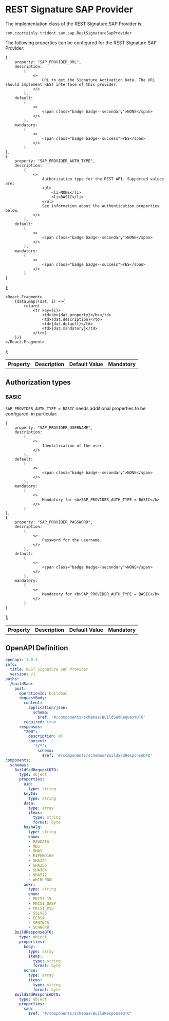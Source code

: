 # REST Signature SAP Provider

The implementation class of the REST Signature SAP Provider is:

```
com.czertainly.trident.sam.sap.RestSignatureSapProvider
```

The following properties can be configured for the REST Signature SAP Provider:

    {
        property: "SAP_PROVIDER_URL",
        description:
            (
                <>
                    URL to get the Signature Activation Data. The URL should implement REST interface of this provider.
                </>
            ),
        default:
            (
                <>
                    <span class="badge badge--secondary">NONE</span>
                </>
            ),
        mandatory:
            (
                <>
                    <span class="badge badge--success">YES</span>
                </>
            )
    },
    {
        property: "SAP_PROVIDER_AUTH_TYPE",
        description:
            (
                <>
                    Authorization type for the REST API. Supported values are:
                    <ul>
                        <li>NONE</li>
                        <li>BASIC</li>
                    </ul>
                    See information about the authentication properties below.
                </>
            ),
        default:
            (
                <>
                    <span class="badge badge--secondary">NONE</span>
                </>
            ),
        mandatory:
            (
                <>
                    <span class="badge badge--success">YES</span>
                </>
            )
    }
];

    <React.Fragment>
        {data.map((dat, i) =>{
            return(
                <tr key={i}>
                    <td><b>{dat.property}</b></td>
                    <td>{dat.description}</td>
                    <td>{dat.default}</td>
                    <td>{dat.mandatory}</td>
                </tr>)
        })}
    </React.Fragment>
);

<table>
    <th>Property</th>
    <th>Description</th>
    <th>Default Value</th>
    <th>Mandatory</th>
    <tbody>
    <GenTable data={data}/>
    </tbody>
</table>

## Authorization types

### BASIC

`SAP_PROVIDER_AUTH_TYPE = BASIC` needs additional properties to be configured, in particular:

    {
        property: "SAP_PROVIDER_USERNAME",
        description:
            (
                <>
                    Identification of the user.
                </>
            ),
        default:
            (
                <>
                    <span class="badge badge--secondary">NONE</span>
                </>
            ),
        mandatory:
            (
                <>
                    Mandatory for <b>SAP_PROVIDER_AUTH_TYPE = BASIC</b>
                </>
            )
    },
    {
        property: "SAP_PROVIDER_PASSWORD",
        description:
            (
                <>
                    Password for the username.
                </>
            ),
        default:
            (
                <>
                    <span class="badge badge--secondary">NONE</span>
                </>
            ),
        mandatory:
            (
                <>
                    Mandatory for <b>SAP_PROVIDER_AUTH_TYPE = BASIC</b>
                </>
            )
    }
];

<table>
    <th>Property</th>
    <th>Description</th>
    <th>Default Value</th>
    <th>Mandatory</th>
    <tbody>
    <GenTable data={basic}/>
    </tbody>
</table>

## OpenAPI Definition

```yaml
openapi: 3.0.3
info:
  title: REST Signature SAP Provider
  version: v1
paths:
  /buildSad:
    post:
      operationId: buildSad
      requestBody:
        content:
          application/json:
            schema:
              $ref: '#/components/schemas/BuildSadRequestDTO'
        required: true
      responses:
        "200":
          description: OK
          content:
            '*/*':
              schema:
                $ref: '#/components/schemas/BuildSadResponseDTO'
components:
  schemas:
    BuildSadRequestDTO:
      type: object
      properties:
        uid:
          type: string
        keyId:
          type: string
        data:
          type: array
          items:
            type: string
            format: byte
        hashAlg:
          type: string
          enum:
          - RAWDATA
          - MD5
          - SHA1
          - RIPEMD160
          - SHA224
          - SHA256
          - SHA384
          - SHA512
          - WHIRLPOOL
        awkr:
          type: string
          enum:
          - PKCS1_15
          - PKCS1_OAEP
          - PKCS1_PSS
          - SSLV23
          - ECDSA
          - SPHINCS
          - SCHNORR
    BuildResponseDTO:
      type: object
      properties:
        body:
          type: array
          items:
            type: string
            format: byte
        nonce:
          type: array
          items:
            type: string
            format: byte
    BuildSadResponseDTO:
      type: object
      properties:
        sad:
          $ref: '#/components/schemas/BuildResponseDTO'
```